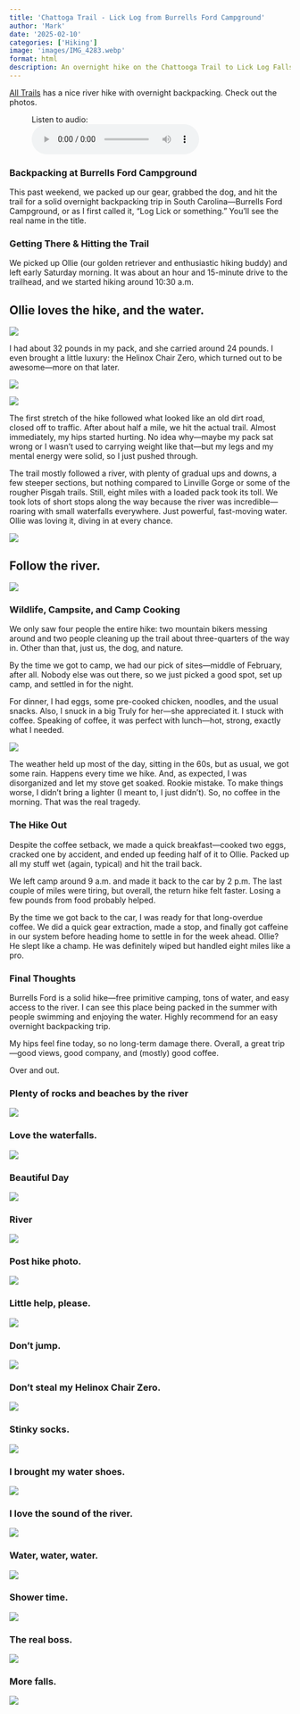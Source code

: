 ```yaml
---
title: 'Chattoga Trail - Lick Log from Burrells Ford Campground'
author: 'Mark'
date: '2025-02-10'
categories: ['Hiking']
image: 'images/IMG_4283.webp'
format: html
description: An overnight hike on the Chattooga Trail to Lick Log Falls from Burrells Ford Campground. We hikd eight miles there, camped, and eight miles back; of course, with Ollie. 
---
```


[All Trails](https://www.alltrails.com/trail/us/south-carolina/foothills-trail-chattooga-river?sh=9ibwrr) has a nice river hike with overnight backpacking. Check out the photos.

<figure>

<figcaption>Listen to audio:</figcaption>

<audio controls src="https://github.com/mtgingrass/my-website/raw/refs/heads/tourwithmark_quarto/tours/2025-02-10-chattooga-trail-to-lick-log-falls/LickLog.mp3">

</audio>

</figure>

### Backpacking at Burrells Ford Campground

This past weekend, we packed up our gear, grabbed the dog, and hit the trail for a solid overnight backpacking trip in South Carolina—Burrells Ford Campground, or as I first called it, "Log Lick or something." You'll see the real name in the title.

### Getting There & Hitting the Trail

We picked up Ollie (our golden retriever and enthusiastic hiking buddy) and left early Saturday morning. It was about an hour and 15-minute drive to the trailhead, and we started hiking around 10:30 a.m.

## Ollie loves the hike, and the water.

![](images/IMG_4283.webp)

I had about 32 pounds in my pack, and she carried around 24 pounds. I even brought a little luxury: the Helinox Chair Zero, which turned out to be awesome—more on that later.

![](images/IMG_9978.webp)

![](images/IMG_9981.webp)

The first stretch of the hike followed what looked like an old dirt road, closed off to traffic. After about half a mile, we hit the actual trail. Almost immediately, my hips started hurting. No idea why—maybe my pack sat wrong or I wasn't used to carrying weight like that—but my legs and my mental energy were solid, so I just pushed through.

The trail mostly followed a river, with plenty of gradual ups and downs, a few steeper sections, but nothing compared to Linville Gorge or some of the rougher Pisgah trails. Still, eight miles with a loaded pack took its toll. We took lots of short stops along the way because the river was incredible—roaring with small waterfalls everywhere. Just powerful, fast-moving water. Ollie was loving it, diving in at every chance.

![](images/IMG_0069%20(1).webp)

## Follow the river.

![](images/IMG_9989.webp)

### Wildlife, Campsite, and Camp Cooking

We only saw four people the entire hike: two mountain bikers messing around and two people cleaning up the trail about three-quarters of the way in. Other than that, just us, the dog, and nature.

By the time we got to camp, we had our pick of sites—middle of February, after all. Nobody else was out there, so we just picked a good spot, set up camp, and settled in for the night.

For dinner, I had eggs, some pre-cooked chicken, noodles, and the usual snacks. Also, I snuck in a big Truly for her—she appreciated it. I stuck with coffee. Speaking of coffee, it was perfect with lunch—hot, strong, exactly what I needed.

![](images/IMG_4314.webp)

The weather held up most of the day, sitting in the 60s, but as usual, we got some rain. Happens every time we hike. And, as expected, I was disorganized and let my stove get soaked. Rookie mistake. To make things worse, I didn't bring a lighter (I meant to, I just didn't). So, no coffee in the morning. That was the real tragedy.

### The Hike Out

Despite the coffee setback, we made a quick breakfast—cooked two eggs, cracked one by accident, and ended up feeding half of it to Ollie. Packed up all my stuff wet (again, typical) and hit the trail back.

We left camp around 9 a.m. and made it back to the car by 2 p.m. The last couple of miles were tiring, but overall, the return hike felt faster. Losing a few pounds from food probably helped.

By the time we got back to the car, I was ready for that long-overdue coffee. We did a quick gear extraction, made a stop, and finally got caffeine in our system before heading home to settle in for the week ahead. Ollie? He slept like a champ. He was definitely wiped but handled eight miles like a pro.

### Final Thoughts

Burrells Ford is a solid hike—free primitive camping, tons of water, and easy access to the river. I can see this place being packed in the summer with people swimming and enjoying the water. Highly recommend for an easy overnight backpacking trip.

My hips feel fine today, so no long-term damage there. Overall, a great trip—good views, good company, and (mostly) good coffee.

Over and out.

### Plenty of rocks and beaches by the river

![](images/IMG_0007.webp)

### Love the waterfalls.

![](images/IMG_0061.webp)

### Beautiful Day

![](images/IMG_0063.webp)

### River

![](images/IMG_0070.webp)

### Post hike photo.

![](images/IMG_0074.webp)

### Little help, please.

![](images/IMG_4289.webp)

### Don't jump.

![](images/IMG_4293.webp)

### Don't steal my Helinox Chair Zero.

![](images/IMG_4319.webp)

### Stinky socks.

![](images/IMG_4321.webp)

### I brought my water shoes.

![](images/IMG_9983.webp)

### I love the sound of the river.

![](images/IMG_9984.webp)

### Water, water, water.

![](images/IMG_9990.webp)

### Shower time.

![](images/IMG_9991.webp)

### The real boss.

![](images/IMG_9997.webp)

### More falls.

![](images/IMG_9998.webp)
